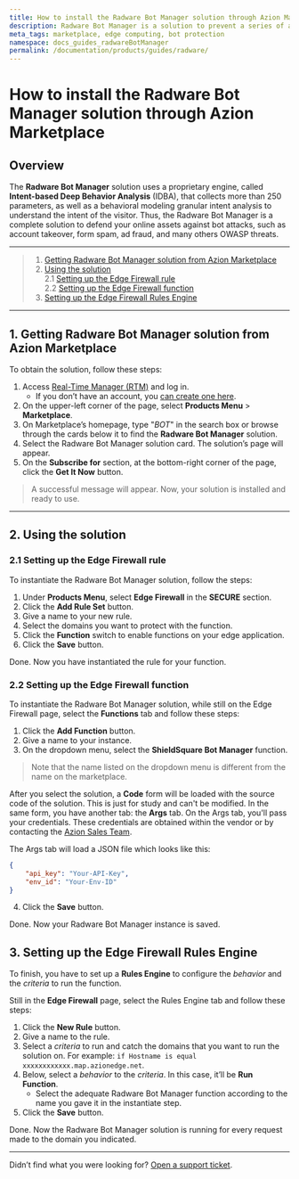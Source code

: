 ```yaml
---
title: How to install the Radware Bot Manager solution through Azion Marketplace
description: Radware Bot Manager is a solution to prevent a series of atacks on your website.
meta_tags: marketplace, edge computing, bot protection
namespace: docs_guides_radwareBotManager
permalink: /documentation/products/guides/radware/
---
```


# How to install the Radware Bot Manager solution through Azion Marketplace

## Overview

The **Radware Bot Manager** solution uses a proprietary engine, called **Intent-based Deep Behavior Analysis** (IDBA), that collects more than 250 parameters, as well as a behavioral modeling granular intent analysis to understand the intent of the visitor. Thus, the Radware Bot Manager is a complete solution to defend your online assets against bot attacks, such as account takeover, form spam, ad fraud, and many others OWASP threats.

---

> 1. [Getting Radware Bot Manager solution from Azion Marketplace](#getting-solution)
> 2. [Using the solution](#using-solution)\
> 2.1 [Setting up the Edge Firewall rule](#setting-up-solution)\
> 2.2 [Setting up the Edge Firewall function](#setting-up-the-edge-firewall)
> 3. [Setting up the Edge Firewall Rules Engine](#setting-up-the-edge-firewall-rules-engine)

---

## 1. Getting Radware Bot Manager solution from Azion Marketplace

To obtain the solution, follow these steps:

1. Access [Real-Time Manager (RTM)](https://manager.azion.com/) and log in.
    - If you don’t have an account, you [can create one here](https://manager.azion.com/signup/).
2. On the upper-left corner of the page, select **Products Menu** > **Marketplace**.
3. On Marketplace’s homepage, type "*BOT*" in the search box or browse through the cards below it to find the **Radware Bot Manager** solution.
4. Select the Radware Bot Manager solution card. The solution’s page will appear.
5. On the **Subscribe for** section, at the bottom-right corner of the page, click the **Get It Now** button.

> A successful message will appear. Now, your solution is installed and ready to use.

---

## 2. Using the solution

### 2.1 Setting up the Edge Firewall rule

To instantiate the Radware Bot Manager solution, follow the steps:

1. Under **Products Menu**, select **Edge Firewall** in the **SECURE** section.
2. Click the **Add Rule Set** button.
3. Give a name to your new rule.
4. Select the domains you want to protect with the function.
5. Click the **Function** switch to enable functions on your edge application.
6. Click the **Save** button.

Done. Now you have instantiated the rule for your function.

### 2.2 Setting up the Edge Firewall function 

To instantiate the Radware Bot Manager solution, while still on the Edge Firewall page, select the **Functions** tab and follow these steps:

1. Click the **Add Function** button.
2. Give a name to your instance.
3. On the dropdown menu, select the **ShieldSquare Bot Manager** function.

> Note that the name listed on the dropdown menu is different from the name on the marketplace.

After you select the solution, a **Code** form will be loaded with the source code of the solution. This is just for study and can't be modified. In the same form, you have another tab: the **Args** tab. On the Args tab, you'll pass your credentials. These credentials are obtained within the vendor or by contacting the [Azion Sales Team](https://www.azion.com/en/contact-sales/).

The Args tab will load a JSON file which looks like this:

```json
{
    "api_key": "Your-API-Key",
    "env_id": "Your-Env-ID"
}
```

4. Click the **Save** button.

Done. Now your Radware Bot Manager instance is saved.

## 3. Setting up the Edge Firewall Rules Engine

To finish, you have to set up a **Rules Engine** to configure the *behavior* and the *criteria* to run the function.

Still in the **Edge Firewall** page, select the Rules Engine tab and follow these steps:

1. Click the **New Rule** button.
2. Give a name to the rule.
3. Select a *criteria* to run and catch the domains that you want to run the solution on. For example: `if Hostname is equal xxxxxxxxxxxx.map.azionedge.net`.
4. Below, select a *behavior* to the *criteria*. In this case, it’ll be **Run Function**. 
    - Select the adequate Radware Bot Manager function according to the name you gave it in the instantiate step.
5. Click the **Save** button.

Done. Now the Radware Bot Manager solution is running for every request made to the domain you indicated.

---

Didn’t find what you were looking for? [Open a support ticket](https://tickets.azion.com/).
